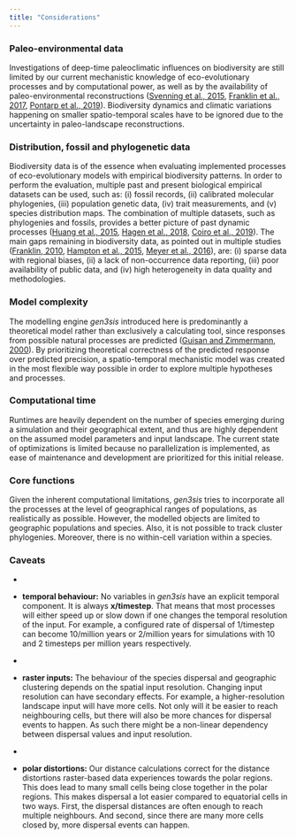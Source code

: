 ```yaml
---
title: "Considerations"
---
```


### Paleo-environmental data

Investigations of deep-time paleoclimatic influences on biodiversity are still limited by our current mechanistic knowledge of eco-evolutionary processes and by computational power, as well as by the availability of paleo-environmental reconstructions ([Svenning et al., 2015](https://www.annualreviews.org/doi/abs/10.1146/annurev-ecolsys-112414-054314), [Franklin et al., 2017](https://scholar.google.ch/scholar?q=Big+data+for+forecasting+the+impacts+of+global+change+on+plant+communities.&hl=zh-CN&as_sdt=0&as_vis=1&oi=scholart), [Pontarp et al., 2019](https://www.sciencedirect.com/science/article/pii/S0169534718302805?casa_token=X2HR0EDV6csAAAAA:2FWB1soCJ0_4kllkds9pUiwYr4GVPaWhWAz3ELh8BIClJZ_E6k0LqoqQANSXRpySTkzScri6UxjU)). Biodiversity dynamics and climatic variations happening on smaller spatio-temporal scales have to be ignored due to the uncertainty in paleo-landscape reconstructions.

### Distribution, fossil and phylogenetic data

Biodiversity data is of the essence when evaluating implemented processes of eco-evolutionary models with empirical biodiversity patterns. In order to perform the evaluation, multiple past and present biological empirical datasets can be used, such as: (i) fossil records, (ii) calibrated molecular phylogenies, (iii) population genetic data, (iv) trait measurements, and (v) species distribution maps. The combination of multiple datasets, such as phylogenies and fossils, provides a better picture of past dynamic processes ([Huang et al., 2015](https://www.pnas.org/content/112/16/4903), [Hagen et al., 2018](https://academic.oup.com/sysbio/article/67/3/458/4563320?login=true), [Coiro et al., 2019](https://nph.onlinelibrary.wiley.com/doi/10.1111/nph.15708)). The main gaps remaining in biodiversity data, as pointed out in multiple studies ([Franklin, 2010](https://www.cambridge.org/core/books/mapping-species-distributions/58225AE5693AED8BD812F7CEBE35378A#), [Hampton et al., 2015](https://esajournals.onlinelibrary.wiley.com/doi/10.1890/ES14-00402.1), [Meyer et al., 2016](https://onlinelibrary.wiley.com/doi/full/10.1111/ele.12624?casa_token=kFuy9WzRyj4AAAAA%3ALVCEQOWfoFD_XCiTV2G5TacAJr1NWplmwHHR-h804vQxUyGZXFGyHpD0fCET0J7zWZGeFoBwwzgi2XFLvw)), are: (i) sparse data with regional biases, (ii) a lack of non-occurrence data reporting, (iii) poor availability of public data, and (iv) high heterogeneity in data quality and methodologies.

### Model complexity

The modelling engine *gen3sis* introduced here is predominantly a theoretical model rather than exclusively a calculating tool, since responses from possible natural processes are predicted ([Guisan and Zimmermann, 2000](https://www.sciencedirect.com/science/article/pii/S0304380000003549?casa_token=xd2OXKLoMdwAAAAA:aD_z2LqztsitPV3aDCLTjylXMbkEu1Qi7QSJ3VaZ-FT1A1Aqsnx3N9GDDAhq_pMsrn0k6sP4_Ydp)). By prioritizing theoretical correctness of the predicted response over predicted precision, a spatio-temporal mechanistic model was created in the most flexible way possible in order to explore multiple hypotheses and processes.

### Computational time

Runtimes are heavily dependent on the number of species emerging during a simulation and their geographical extent, and thus are highly dependent on the assumed model parameters and input landscape. The current state of optimizations is limited because no parallelization is implemented, as ease of maintenance and development are prioritized for this initial release.

### Core functions

Given the inherent computational limitations, *gen3sis* tries to incorporate all the processes at the level of geographical ranges of populations, as realistically as possible. However, the modelled objects are limited to geographic populations and species. Also, it is not possible to track cluster phylogenies. Moreover, there is no within-cell variation within a species.

### Caveats

-   

-   **temporal behaviour:** No variables in *gen3sis* have an explicit temporal component. It is always **x/timestep**. That means that most processes will either speed up or slow down if one changes the temporal resolution of the input. For example, a configured rate of dispersal of 1/timestep can become 10/million years or 2/million years for simulations with 10 and 2 timesteps per million years respectively.

-   

-   **raster inputs:** The behaviour of the species dispersal and geographic clustering depends on the spatial input resolution. Changing input resolution can have secondary effects. For example, a higher-resolution landscape input will have more cells. Not only will it be easier to reach neighbouring cells, but there will also be more chances for dispersal events to happen. As such there might be a non-linear dependency between dispersal values and input resolution.

-   

-   **polar distortions:** Our distance calculations correct for the distance distortions raster-based data experiences towards the polar regions. This does lead to many small cells being close together in the polar regions. This makes dispersal a lot easier compared to equatorial cells in two ways. First, the dispersal distances are often enough to reach multiple neighbours. And second, since there are many more cells closed by, more dispersal events can happen.
